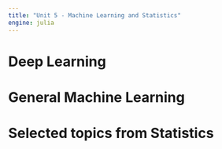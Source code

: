 ```yaml
---
title: "Unit 5 - Machine Learning and Statistics"
engine: julia
---
```


# Deep Learning

# General Machine Learning

# Selected topics from Statistics

